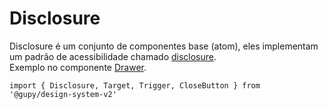 
# Disclosure

Disclosure é um conjunto de componentes base (atom), eles implementam um padrão de acessibilidade chamado [disclosure](https://www.w3.org/TR/wai-aria-practices-1.1/#disclosure).  
Exemplo no componente [Drawer](/story/atoms-drawer--drawer).

`import { Disclosure, Target, Trigger, CloseButton } from '@gupy/design-system-v2'`

<Meta title="atoms/Disclosure" component={Disclosure} />
